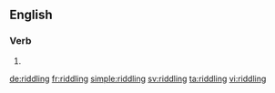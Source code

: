 ==English==

===Verb===
{{head|en|present participle}}

# {{present participle of|riddle|lang=en}}

[[de:riddling]]
[[fr:riddling]]
[[simple:riddling]]
[[sv:riddling]]
[[ta:riddling]]
[[vi:riddling]]